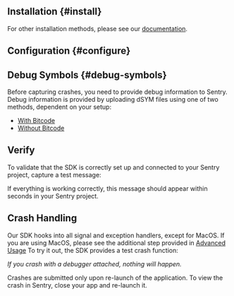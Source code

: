 ## Installation {#install}

<PlatformContent includePath="getting-started-install" />

For other installation methods, please see our [documentation](install/).

## Configuration {#configure}

<PlatformContent includePath="getting-started-config" />

## Debug Symbols {#debug-symbols}

Before capturing crashes, you need to provide debug information to Sentry. Debug information is provided by uploading dSYM files using one of two methods, dependent on your setup:

- [With Bitcode](dsym/#dsym-with-bitcode)
- [Without Bitcode](dsym/#dsym-without-bitcode)

## Verify

To validate that the SDK is correctly set up and connected to your Sentry project, capture a test message:

<PlatformContent includePath="capture-message" />

If everything is working correctly, this message should appear within seconds in your Sentry project.

## Crash Handling

Our SDK hooks into all signal and exception handlers, except for MacOS. If you are using MacOS, please see the additional step provided in [Advanced Usage](usage/)
To try it out, the SDK provides a test crash function:

<PlatformContent includePath="trigger-crash" />

_If you crash with a debugger attached, nothing will happen._

Crashes are submitted only upon re-launch of the application. To view the crash in Sentry, close your app and re-launch it.
